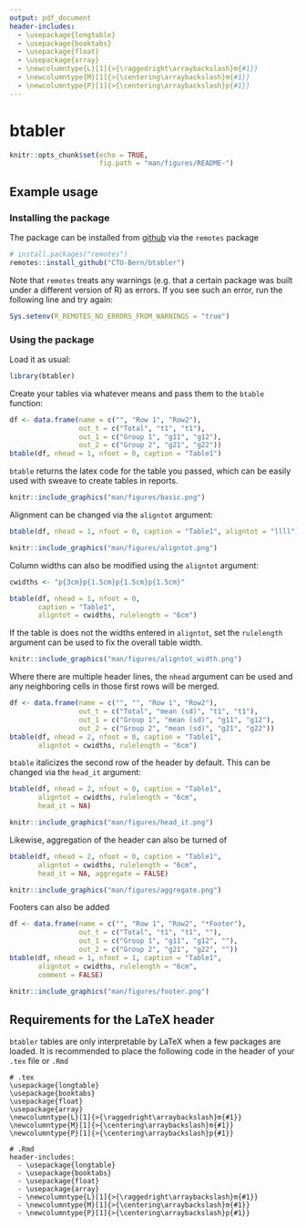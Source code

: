 ```yaml
---
output: pdf_document
header-includes:
  - \usepackage{longtable}
  - \usepackage{booktabs}
  - \usepackage{float}
  - \usepackage{array}
  - \newcolumntype{L}[1]{>{\raggedright\arraybackslash}m{#1}}
  - \newcolumntype{M}[1]{>{\centering\arraybackslash}m{#1}}
  - \newcolumntype{P}[1]{>{\centering\arraybackslash}p{#1}}
---
```


<!-- README.md is generated from README.Rmd. Please edit that file -->
<!-- USE THIS FILE TO CREATE THE FIGURES IN man/figures. Compile the PDF, take screenshots and save them as indicated in the knitr::include_graphics chunks -->

# btabler

<!--
`r badger::badge_custom("dev version", as.character(packageVersion("btabler")), "blue", "https://github.com/CTU-Bern/btabler")`
[![R-CMD-fullcheck](https://github.com/CTU-Bern/btabler/actions/workflows/R-CMD-full.yaml/badge.svg)](https://github.com/CTU-Bern/btabler/actions/workflows/R-CMD-full.yaml)
-->

```r
knitr::opts_chunk$set(echo = TRUE,
                      fig.path = "man/figures/README-")
```

## Example usage 

### Installing the package

The package can be installed from [github](https://github.com/CTU-Bern/btabler) via the `remotes` package

```r
# install.packages("remotes")
remotes::install_github("CTU-Bern/btabler")
```

Note that `remotes` treats any warnings (e.g. that a certain package was built under a different version of R) as errors. If you see such an error, run the following line and try again:

```r
Sys.setenv(R_REMOTES_NO_ERRORS_FROM_WARNINGS = "true")
```

### Using the package 
Load it as usual:
```r
library(btabler)
```

Create your tables via whatever means and pass them to the `btable` function:
```r
df <- data.frame(name = c("", "Row 1", "Row2"),
                 out_t = c("Total", "t1", "t1"),
                 out_1 = c("Group 1", "g11", "g12"), 
                 out_2 = c("Group 2", "g21", "g22"))
btable(df, nhead = 1, nfoot = 0, caption = "Table1")
```
`btable` returns the latex code for the table you passed, which can be easily used with sweave to create tables in reports.
```r
knitr::include_graphics("man/figures/basic.png")
```

Alignment can be changed via the `aligntot` argument:
```r
btable(df, nhead = 1, nfoot = 0, caption = "Table1", aligntot = "llll")
```
```r
knitr::include_graphics("man/figures/aligntot.png")
```

Column widths can also be modified using the `aligntot` argument:
```r
cwidths <- "p{3cm}p{1.5cm}p{1.5cm}p{1.5cm}"

btable(df, nhead = 1, nfoot = 0, 
       caption = "Table1", 
       aligntot = cwidths, rulelength = "6cm")
```
If the table is does not the widths entered in `aligntot`, set the `rulelength` argument can be used to fix the overall table width.
```r
knitr::include_graphics("man/figures/aligntot_width.png")
```


Where there are multiple header lines, the `nhead` argument can be used and any neighboring cells in those first rows will be merged. 
```r
df <- data.frame(name = c("", "", "Row 1", "Row2"),
                 out_t = c("Total", "mean (sd)", "t1", "t1"),
                 out_1 = c("Group 1", "mean (sd)", "g11", "g12"),
                 out_2 = c("Group 2", "mean (sd)", "g21", "g22"))
btable(df, nhead = 2, nfoot = 0, caption = "Table1", 
       aligntot = cwidths, rulelength = "6cm")
```
`btable` italicizes the second row of the header by default. This can be changed via the `head_it` argument:
```r
btable(df, nhead = 2, nfoot = 0, caption = "Table1", 
       aligntot = cwidths, rulelength = "6cm", 
       head_it = NA)
```
```r
knitr::include_graphics("man/figures/head_it.png")
```
Likewise, aggregation of the header can also be turned of
```r
btable(df, nhead = 2, nfoot = 0, caption = "Table1", 
       aligntot = cwidths, rulelength = "6cm", 
       head_it = NA, aggregate = FALSE)
```
```r
knitr::include_graphics("man/figures/aggregate.png")
```

Footers can also be added
```r
df <- data.frame(name = c("", "Row 1", "Row2", "*Footer"),
                 out_t = c("Total", "t1", "t1", ""),
                 out_1 = c("Group 1", "g11", "g12", ""),
                 out_2 = c("Group 2", "g21", "g22", ""))
btable(df, nhead = 1, nfoot = 1, caption = "Table1", 
       aligntot = cwidths, rulelength = "6cm", 
       comment = FALSE)
```

```r
knitr::include_graphics("man/figures/footer.png")
```
## Requirements for the LaTeX header

`btabler` tables are only interpretable by LaTeX when a few packages are loaded. It is recommended to place the following code in the header of your `.tex` file or `.Rmd`

```
# .tex
\usepackage{longtable}
\usepackage{booktabs}
\usepackage{float}
\usepackage{array}
\newcolumntype{L}[1]{>{\raggedright\arraybackslash}m{#1}}
\newcolumntype{M}[1]{>{\centering\arraybackslash}m{#1}}
\newcolumntype{P}[1]{>{\centering\arraybackslash}p{#1}}

# .Rmd
header-includes:
  - \usepackage{longtable}
  - \usepackage{booktabs}
  - \usepackage{float}
  - \usepackage{array}
  - \newcolumntype{L}[1]{>{\raggedright\arraybackslash}m{#1}}
  - \newcolumntype{M}[1]{>{\centering\arraybackslash}m{#1}}
  - \newcolumntype{P}[1]{>{\centering\arraybackslash}p{#1}}
```

